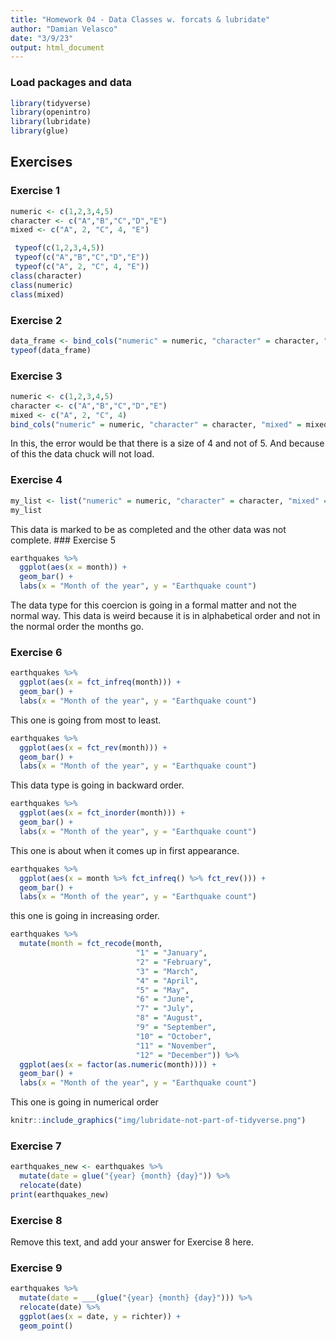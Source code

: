 ```yaml
---
title: "Homework 04 - Data Classes w. forcats & lubridate"
author: "Damian Velasco"
date: "3/9/23"
output: html_document
---
```


### Load packages and data

```r
library(tidyverse)
library(openintro) 
library(lubridate)
library(glue)
```

## Exercises

### Exercise 1

```r

numeric <- c(1,2,3,4,5)
character <- c("A","B","C","D","E")
mixed <- c("A", 2, "C", 4, "E")

 typeof(c(1,2,3,4,5))
 typeof(c("A","B","C","D","E"))
 typeof(c("A", 2, "C", 4, "E"))
class(character)
class(numeric)
class(mixed)
```
### Exercise 2

```r
data_frame <- bind_cols("numeric" = numeric, "character" = character, "mixed" = mixed)
typeof(data_frame)
```
### Exercise 3

```r
numeric <- c(1,2,3,4,5)
character <- c("A","B","C","D","E")
mixed <- c("A", 2, "C", 4)
bind_cols("numeric" = numeric, "character" = character, "mixed" = mixed)
```
In this, the error would be that there is a size of 4 and not of 5. And because of this the data chuck will not load. 

### Exercise 4

```r
my_list <- list("numeric" = numeric, "character" = character, "mixed" = mixed)
my_list
```
This data is marked to be as completed and the other data was not complete. 
### Exercise 5

```r
earthquakes %>% 
  ggplot(aes(x = month)) +
  geom_bar() +
  labs(x = "Month of the year", y = "Earthquake count")
```
The data type for this coercion is going in a formal matter and not the normal way. This data is weird because it is in alphabetical order and not in the normal order the months go. 

### Exercise 6

```r
earthquakes %>% 
  ggplot(aes(x = fct_infreq(month))) +
  geom_bar() +
  labs(x = "Month of the year", y = "Earthquake count")
```
This one is going from most to least.
```r
earthquakes %>% 
  ggplot(aes(x = fct_rev(month))) +
  geom_bar() +
  labs(x = "Month of the year", y = "Earthquake count")
```
This data type is going in backward order.
```r
earthquakes %>% 
  ggplot(aes(x = fct_inorder(month))) +
  geom_bar() +
  labs(x = "Month of the year", y = "Earthquake count")
```
This one is about when it comes up in first appearance. 
```r
earthquakes %>% 
  ggplot(aes(x = month %>% fct_infreq() %>% fct_rev())) +
  geom_bar() +
  labs(x = "Month of the year", y = "Earthquake count")
```
this one is going in increasing order.
```r
earthquakes %>% 
  mutate(month = fct_recode(month,
                            "1" = "January",
                            "2" = "February",
                            "3" = "March",
                            "4" = "April",
                            "5" = "May",
                            "6" = "June",
                            "7" = "July",
                            "8" = "August",
                            "9" = "September",
                            "10" = "October",
                            "11" = "November",
                            "12" = "December")) %>% 
  ggplot(aes(x = factor(as.numeric(month)))) +
  geom_bar() +
  labs(x = "Month of the year", y = "Earthquake count")
```
This one is going in numerical order 
```r
knitr::include_graphics("img/lubridate-not-part-of-tidyverse.png")
```
### Exercise 7


```r
earthquakes_new <- earthquakes %>% 
  mutate(date = glue("{year} {month} {day}")) %>% 
  relocate(date)
print(earthquakes_new)
```


### Exercise 8

Remove this text, and add your answer for Exercise 8 here.

### Exercise 9
```r
earthquakes %>% 
  mutate(date = ___(glue("{year} {month} {day}"))) %>% 
  relocate(date) %>% 
  ggplot(aes(x = date, y = richter)) +
  geom_point() 
```


